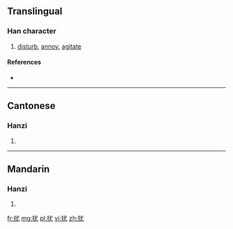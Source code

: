 {{also|擾}}
==Translingual==

===Han character===
{{Han char|rn=64|rad=手|as=04|sn=7|four=5301<sub>4</sub>|canj=手戈大山 (QIKU)|ids=⿰[[扌]][[尤]]}}

# [[disturb]], [[annoy]], [[agitate]]

====References====
* {{Han ref|kx=0418.240|dkj=11834|dj=0765.210|hdz=31834.090|uh=6270|ud=25200|bh=CAF0|bd=51952}}

----

==Cantonese==

===Hanzi===
{{yue-hanzi|jyut=[[jiu2]], [[jiu5]]|y=yiu2, yiu5|tra=擾}}

# {{defn|lang=yue|sort=手04}}

----

==Mandarin==

===Hanzi===
{{cmn-hanzi|tra=擾|pin=[[rǎo]] ([[rao3]])|wg=jao<sup>3</sup>}}

# {{defn|lang=cmn|sort=手04}}

[[fr:扰]]
[[mg:扰]]
[[pl:扰]]
[[vi:扰]]
[[zh:扰]]